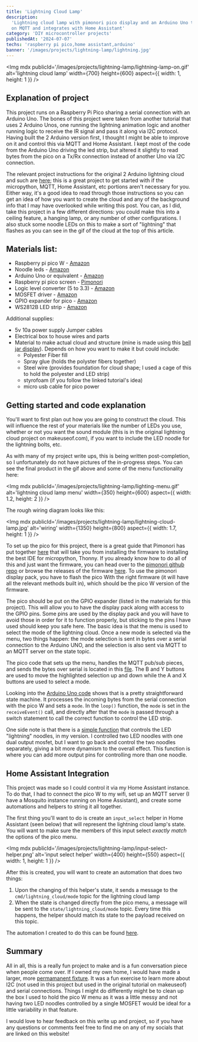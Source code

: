 ```yaml
---
title: 'Lightning Cloud Lamp'
description:
  'Lightning cloud lamp with pimonori pico display and an Arduino Uno that runs
  on MQTT and integrates with Home Assistant'
category: 'DIY microcontroller projects'
publishedAt: '2024-07-07'
techs: 'raspberry pi pico,home assistant,arduino'
banner: '/images/projects/lightning-lamp/lightning.jpg'
---
```


<Img
  mdx
  publicId='/images/projects/lightning-lamp/lightning-lamp-on.gif'
  alt='lightning cloud lamp'
  width={700}
  height={600}
  aspect={{ width: 1, height: 1 }}
/>

## Explanation of project

This project runs on a Raspberry Pi Pico sharing a serial connection with an
Arduino Uno. The bones of this project were taken from another tutorial that
uses 2 Arduino Unos, one running the lightning animation logic and another
running logic to receive the IR signal and pass it along via I2C protocol.
Having built the 2 Arduino version first, I thought I might be able to improve
on it and control this via MQTT and Home Assistant. I kept most of the code from
the Arduino Uno driving the led strip, but altered it slightly to read bytes
from the pico on a Tx/Rx connection instead of another Uno via I2C connection.

The relevant project instructions for the original 2 Arduino lightning cloud and
such are
[here](https://www.makeuseof.com/tag/build-cloud-lamp-sound-reactive-lightning/);
this is a great project to get started with if the micropython, MQTT, Home
Assistant, etc portions aren't necessary for you. Either way, it's a good idea
to read through those instructions so you can get an idea of how you want to
create the cloud and any of the background info that I may have overlooked while
writing this post. You can, as I did, take this project in a few different
directions: you could make this into a ceiling feature, a hanging lamp, or any
number of other configurations. I also stuck some noodle LEDs on this to make a
sort of "lightning" that flashes as you can see in the gif of the cloud at the
top of this article.

## Materials list:

- Raspberry pi pico W -
  [Amazon](https://www.amazon.com/gp/product/B0B72GV3K3/ref=ppx_yo_dt_b_search_asin_title?ie=UTF8&psc=1)
- Noodle leds -
  [Amazon](https://www.amazon.com/Flexible-Filament-Edison-Diodes-Accessories/dp/B0CDX2D39K/ref=sr_1_4?crid=1T98AGVBPB3ZS&dib=eyJ2IjoiMSJ9.YHCT4ozcdYV1x6XV7-90yBtcFie82Ot0IDpgD-ByQ9bj_-9s0MKhoOhuMT4Mr_oaefEMmd2TA-ga3_CMM4lnDlnA4AO2CtFAzm3Xh0VHVmmybiLS1UJBsc2dJjM1JoCoOybhKJ9FO7jiB443ODo3ufwwTttfB8Bfy1eWzcsBR_NiDG8dqI9MRvsj96o3tVVrG6MS7h5bZxSUMUwi5HQ0WsUgD5Ghsm6_9CSLzaTCs6frEDvGCeqqds7abTbyrm7rEZXbJQGOi8Al0-b43HCZPptckKPXCi0OiE-Vl-lkYQw.OBGijik-1_eRw0QpYrI6a1tnOW9MywIb2nlMtcpiDco&dib_tag=se&keywords=led%2Bnoodle&qid=1722306848&sprefix=led%2Bnoodle%2Caps%2C132&sr=8-4&th=1)
- Arduino Uno or equivalent -
  [Amazon](https://www.amazon.com/gp/product/B01EWOE0UU/ref=ppx_yo_dt_b_search_asin_title?ie=UTF8&psc=1)
- Raspberry pi pico screen -
  [Pimonori](https://shop.pimoroni.com/products/pico-display-pack?variant=32368664215635)
- Logic level converter (5 to 3.3) -
  [Amazon](https://www.amazon.com/gp/product/B07YZTW2SM/ref=ppx_yo_dt_b_search_asin_title?ie=UTF8&psc=1)
- MOSFET driver -
  [Amazon](https://www.amazon.com/gp/product/B01I1J14MO/ref=ppx_yo_dt_b_search_asin_title?ie=UTF8&psc=1)
- GPIO expander for pico -
  [Amazon](https://www.amazon.com/gp/product/B08X6FPRYF/ref=ppx_yo_dt_b_search_asin_title?ie=UTF8&psc=1)
- WS2812B LED strip -
  [Amazon](https://www.amazon.com/gp/product/B088BKY3V9/ref=ppx_yo_dt_b_search_asin_title?ie=UTF8&psc=1)

Additional supplies:

- 5v 10a power supply Jumper cables
- Electrical box to house wires and parts
- Material to make actual cloud and structure (mine is made using this
  [bell jar display](https://www.amazon.com/gp/product/B07MMWS5BT/ref=ppx_yo_dt_b_search_asin_title?ie=UTF8&psc=1)).
  Depends on how you want to make it but could include:
  - Polyester Fiber fill
  - Spray glue (holds the polyster fibers together)
  - Steel wire (provides foundation for cloud shape; I used a cage of this to
    hold the polyester and LED strip)
  - styrofoam (if you follow the linked tutorial's idea)
  - micro usb cable for pico power

## Getting started and code explanation

You'll want to first plan out how you are going to construct the cloud. This
will influence the rest of your materials like the number of LEDs you use,
whether or not you want the sound module (this is in the original lightning
cloud project on makeuseof.com), if you want to include the LED noodle for the
lightning bolts, etc.

As with many of my project write ups, this is being written post-completion, so
I unfortunately do not have pictures of the in-progress steps. You can see the
final product in the gif above and some of the menu functionality here:

<Img
  mdx
  publicId='/images/projects/lightning-lamp/lighting-menu.gif'
  alt='lightning cloud lamp menu'
  width={350}
  height={600}
  aspect={{ width: 1.2, height: 2 }}
/>

The rough wiring diagram looks like this:

<Img
  mdx
  publicId='/images/projects/lightning-lamp/lightning-cloud-lamp.jpg'
  alt='wiring'
  width={1350}
  height={800}
  aspect={{ width: 1.7, height: 1 }}
/>

To set up the pico for this project, there is a great guide that Pimonori has
put together
[here](https://learn.pimoroni.com/article/getting-started-with-pico) that will
take you from installing the firmware to installing the best IDE for
micropython, Thonny. If you already know how to do all of this and just want the
firmware, you can head over to the
[pimonori github repo](https://github.com/pimoroni/pimoroni-pico?tab=readme-ov-file)
or browse the releases of the firmware
[here](https://github.com/pimoroni/pimoroni-pico/releases). To use the pimonori
display pack, you have to flash the pico With the right firmware (it will have
all the relevant methods built in), which should be the pico W version of the
firmware.

The pico should be put on the GPIO expander (listed in the materials for this
project). This will allow you to have the display pack along with access to the
GPIO pins. Some pins are used by the display pack and you will have to avoid
those in order for it to function properly, but sticking to the pins I have used
should keep you safe here. The basic idea is that the menu is used to select the
mode of the lightning cloud. Once a new mode is selected via the menu, two
things happen: the mode selection is sent in bytes over a serial connection to
the Arduino UNO, and the selection is also sent via MQTT to an MQTT server on
the state topic.

The pico code that sets up the menu, handles the MQTT pub/sub pieces, and sends
the bytes over serial is located in this
[file](https://github.com/emackinnon1/lightning_cloud_with_display/blob/main/main.py).
The B and Y buttons are used to move the highlighted selection up and down while
the A and X buttons are used to select a mode.

Looking into the
[Arduino Uno code](https://github.com/emackinnon1/lightning_cloud_with_display/blob/main/lightning_lamp.ino)
shows that is a pretty straightforward state machine. It processes the incoming
bytes from the serial connection with the pico W and sets a `mode`. In the
`loop()` function, the `mode` is set in the `receiveEvent()` call, and directly
after that the `mode` is passed through a switch statement to call the correct
function to control the LED strip.

One side note is that there is a
[simple function](https://github.com/emackinnon1/lightning_cloud_with_display/blob/main/lightning_lamp.ino#L59-L62)
that controls the LED "lightning" noodles, in my version. I controlled two LED
noodles with one dual output mosfet, but I want to go back and control the two
noodles separately, giving a bit more dynamism to the overall effect. This
function is where you can add more output pins for controlling more than one
noodle.

## Home Assistant Integration

This project was made so I could control it via my Home Assistant instance. To
do that, I had to connect the pico W to my wifi, set up an MQTT server (I have a
Mosquito instance running on Home Assistant), and create some automations and
helpers to string it all together.

The first thing you'll want to do is create an `input_select` helper in Home
Assistant (seen below) that will represent the lightning cloud lamp's state. You
will want to make sure the members of this input select _exactly match_ the
options of the pico menu.

<Img
  mdx
  publicId='/images/projects/lightning-lamp/input-select-helper.png'
  alt='input select helper'
  width={400}
  height={550}
  aspect={{ width: 1, height: 1 }}
/>

After this is created, you will want to create an automation that does two
things:

1. Upon the changing of this helper's state, it sends a message to the
   `cmd/lightning_cloud/mode` topic for the lightning cloud lamp
2. When the state is changed directly from the pico menu, a message will be sent
   to the `state/lightning_cloud/mode` topic. Every time this happens, the
   helper should match its state to the payload received on this topic.

The automation I created to do this can be found
[here](https://github.com/emackinnon1/lightning_cloud_with_display/blob/main/lightning_cloud_lamp_state_hass_automation.yaml).

## Summary

All in all, this is a really fun project to make and is a fun conversation piece
when people come over. If I owned my own home, I would have made a larger, more
[permamanent fixture](https://www.tiktok.com/@thatsjustjessiee/video/7126391426992196907).
It was a fun exercise to learn more about I2C (not used in this project but used
in the original tutorial on makeuseof) and serial connections. Things I might do
differently might be to clean up the box I used to hold the pico W menu as it
was a little messy and not having two LED noodles controlled by a single MOSFET
would be ideal for a little variability in that feature.

I would love to hear feedback on this write up and project, so if you have any
questions or comments feel free to find me on any of my socials that are linked
on this website!
